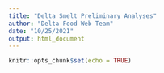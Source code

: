 ```yaml
---
title: "Delta Smelt Preliminary Analyses"
author: "Delta Food Web Team"
date: "10/25/2021"
output: html_document
---
```


```r
knitr::opts_chunk$set(echo = TRUE)
```

